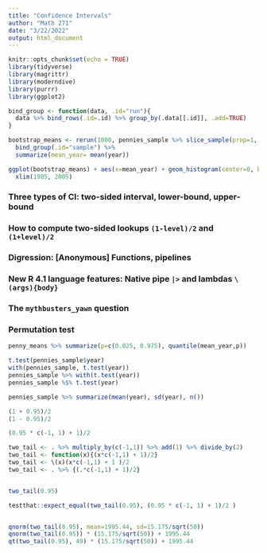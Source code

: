 ```yaml
---
title: "Confidence Intervals"
author: "Math 271"
date: "3/22/2022"
output: html_document
---
```


```r
knitr::opts_chunk$set(echo = TRUE)
library(tidyverse)
library(magrittr)
library(moderndive)
library(purrr)
library(ggplot2)

```

```r

bind_group <- function(data, .id="run"){
  data %>% bind_rows(.id=.id) %>% group_by(.data[[.id]], .add=TRUE)
}

bootstrap_means <- rerun(1000, pennies_sample %>% slice_sample(prop=1, replace=TRUE)) %>% 
  bind_group(.id="sample") %>% 
  summarize(mean_year= mean(year))

ggplot(bootstrap_means) + aes(x=mean_year) + geom_histogram(center=0, binwidth=1) + 
  xlim(1985, 2005)
```


### Three types of CI: two-sided interval, lower-bound, upper-bound

### How to compute two-sided lookups `(1-level)/2` and `(1+level)/2`

### Digression: [Anonymous] Functions, pipelines 

### New R 4.1 language features: Native pipe `|>` and lambdas `\(args){body}`

### The `mythbusters_yawn` question

### Permutation test






```r
penny_means %>% summarize(p=c(0.025, 0.975), quantile(mean_year,p))

t.test(pennies_sample$year)
with(pennies_sample, t.test(year))
pennies_sample %>% with(t.test(year))
pennies_sample %$% t.test(year)

pennies_sample %>% summarize(mean(year), sd(year), n())

(1 + 0.95)/2
(1 - 0.95)/2

(0.95 * c(-1, 1) + 1)/2

two_tail <- . %>% multiply_by(c(-1,1)) %>% add(1) %>% divide_by(2) 
two_tail <- function(x){(x*c(-1,1) + 1)/2}
two_tail <- \(x)(x*c(-1,1) + 1 )/2
two_tail <- . %>% {(.*c(-1,1) + 1)/2}


two_tail(0.95)

testthat::expect_equal(two_tail(0.95), (0.95 * c(-1, 1) + 1)/2 )


qnorm(two_tail(0.95), mean=1995.44, sd=15.175/sqrt(50))
qnorm(two_tail(0.95)) * (15.175/sqrt(50)) + 1995.44
qt(two_tail(0.95), 49) * (15.175/sqrt(50)) + 1995.44
```

